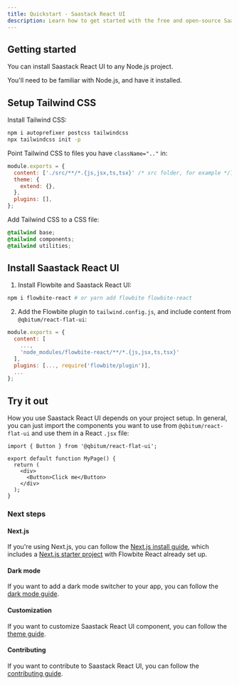 ```yaml
---
title: Quickstart - Saastack React UI
description: Learn how to get started with the free and open-source Saastack React UI component library based on the utility classes from Tailwind CSS
---
```


## Getting started

You can install Saastack React UI to any Node.js project.

You'll need to be familiar with Node.js, and have it installed.

## Setup Tailwind CSS

Install Tailwind CSS:

```bash
npm i autoprefixer postcss tailwindcss
npx tailwindcss init -p
```

Point Tailwind CSS to files you have `className=".."` in:

```javascript
module.exports = {
  content: ['./src/**/*.{js,jsx,ts,tsx}' /* src folder, for example */],
  theme: {
    extend: {},
  },
  plugins: [],
};
```

Add Tailwind CSS to a CSS file:

```css
@tailwind base;
@tailwind components;
@tailwind utilities;
```

## Install Saastack React UI

1. Install Flowbite and Saastack React UI:

```bash
npm i flowbite-react # or yarn add flowbite flowbite-react
```

2. Add the Flowbite plugin to `tailwind.config.js`, and include content from `@qbitum/react-flat-ui`:

```javascript
module.exports = {
  content: [
    ...,
    'node_modules/flowbite-react/**/*.{js,jsx,ts,tsx}'
  ],
  plugins: [..., require('flowbite/plugin')],
  ...
};
```

## Try it out

How you use Saastack React UI depends on your project setup. In general, you can just import the components you want to use from `@qbitum/react-flat-ui` and use them in a React `.jsx` file:

```tsx
import { Button } from '@qbitum/react-flat-ui';

export default function MyPage() {
  return (
    <div>
      <Button>Click me</Button>
    </div>
  );
}
```

### Next steps

#### Next.js

If you're using Next.js, you can follow the [Next.js install guide](/docs/getting-started/nextjs), which includes a [Next.js starter project](https://github.com/tulupinc/flowbite-next-starter) with Flowbite React already set up.

#### Dark mode

If you want to add a dark mode switcher to your app, you can follow the [dark mode guide](/docs/customize/dark-mode).

#### Customization

If you want to customize Saastack React UI component, you can follow the [theme guide](/docs/customize/theme).

#### Contributing

If you want to contribute to Saastack React UI, you can follow the [contributing guide](/docs/getting-started/contributing).
